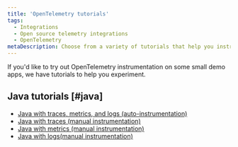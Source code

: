 ```yaml
---
title: 'OpenTelemetry tutorials'
tags:
  - Integrations
  - Open source telemetry integrations
  - OpenTelemetry
metaDescription: Choose from a variety of tutorials that help you instrument demo programs.
---
```


If you'd like to try out OpenTelemetry instrumentation on some small demo apps, we have tutorials to help you experiment.

## Java tutorials [#java]

  * [Java with traces, metrics, and logs (auto-instrumentation)](/docs/more-integrations/open-source-telemetry-integrations/opentelemetry/opentelemetry-tutorials/opentelemetry-tutorial-java-auto)
  * [Java with traces (manual instrumentation)](/docs/more-integrations/open-source-telemetry-integrations/opentelemetry/opentelemetry-tutorials/opentelemetry-tutorial-java-traces)
  * [Java with metrics (manual instrumentation)](/docs/more-integrations/open-source-telemetry-integrations/opentelemetry/opentelemetry-tutorials/opentelemetry-tutorial-java-metrics)
  * [Java with logs(manual instrumentation)](/docs/more-integrations/open-source-telemetry-integrations/opentelemetry/opentelemetry-tutorials/opentelemetry-tutorial-java-logs)